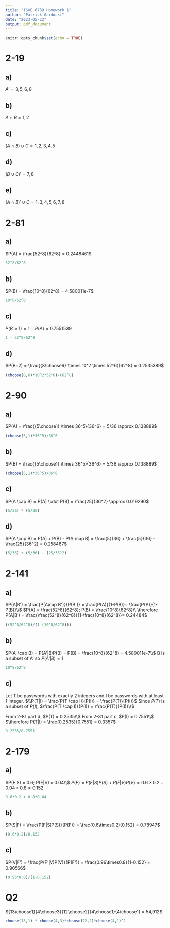 ```yaml
---
title: "ISyE 6739 Homework 1"
author: "Patrick Gardocki"
date: "2023-05-22"
output: pdf_document
---
```


```r
knitr::opts_chunk$set(echo = TRUE)
```

# 2-19

## a)
$A' = 3,5,6,8$

## b)
$A \cap B = 1,2$

## c)
$(A \cap B ) \cup  C = 1,2,3,4,5$

## d)
$(B \cup C)' = 7,8$

## e)
$(A \cap B)' \cup C = 1,3,4,5,6,7,8$

# 2-81

## a)
$P(A) = \frac{52^8}{62^8} = 0.2448461$
```r
52^8/62^8
```

## b)
$P(B) = \frac{10^8}{62^8} = 4.580011e-7$
```r
10^8/62^8
```

## c)
$P(B\ge1) = 1 - P(A) = 0.7551539$
```r
1 - 52^8/62^8
```

## d)
$P(B=2) =  \frac{{8\choose6} \times 10^2 \times 52^6}{62^8} = 0.2535389$
```r
(choose(8,6)*10^2*52^6)/(62^8)
```


# 2-90

## a)
$P(A) = \frac{{5\choose1} \times 36^5}{36^6} = 5/36 \approx 0.138889$
```r
(choose(5,1)*36^5)/36^6
```

## b)
$P(B) = \frac{{5\choose1} \times 36^5}{36^6} = 5/36 \approx 0.138889$
```r
(choose(5,1)*36^5)/36^6
```

## c)
$P(A \cap B) = P(A) \cdot P(B) = \frac{25}{36^2} \approx 0.019290$
```r
(5/36) * (5/36)
```

## d)
$P(A \cup B) =  P(A) + P(B) - P(A \cap B) = \frac{5}{36} + \frac{5}{36} - \frac{25}{36^2} = 0.258487$
```r
(5/36) + (5/36) - (25/36^2)
```


# 2-141

## a)
$P(A|B') = \frac{P(A\cap B')}{P(B')} = \frac{P(A)}{1-P(B)}= \frac{P(A)}{1- P(B)}\\$
$P(A) = \frac{52^8}{62^8}; P(B) = \frac{10^8}{62^8}\\ \therefore P(A|B') = \frac{\frac{52^8}{62^8}}{1-\frac{10^8}{62^8}}= 0.24484$
```r
((52^8/62^8)/(1-(10^8/62^8)))
```

## b)
$P(A' \cap B) = P(A'|B)P(B) = P(B) = \frac{10^8}{62^8} = 4.580011e-7\\$
B is a subset of A' so $P(A'|B) = 1$
```r
10^8/62^8
```


## c)
Let T be passwords with exactly 2 integers and I be passwords with at least 1 integer.
$\\P(T|I) = \frac{P(T \cap I)}{P(I)} = \frac{P(T)}{P(I)}$
Since $P(T)$ is a subset of $P(I)$, $\frac{P(T \cap I)}{P(I)} = \frac{P(T)}{P(I)}\\$

From 2-81 part d, $P(T) = 0.2535\\$
From 2-81 part c, $P(I) = 0.7551\\$
$\therefore P(T|I) = \frac{0.2535}{0.7551} = 0.3357$
```r
0.2535/0.7551
```

# 2-179

## a)
$P(F|S) = 0.6; P(F|V) = 0.04\\$
$P(F) = P(F|S)P(S) + P(F|V)P(V) = 0.6\times 0.2 + 0.04 \times 0.8 = 0.152$
```r
0.6*0.2 + 0.8*0.04
```

## b)
$P(S|F) = \frac{P(F|S)P(S)}{P(F)} = \frac{0.6\times0.2}{0.152} = 0.78947$
```r
(0.6*0.2)/0.152
```

## c)
$P(V|F') = \frac{P(F'|V)P(V)}{P(F')} = \frac{0.96\times0.8}{1-0.152} = 0.90566$
```r
(0.96*0.8)/(1-0.152)
```


# Q2

${13\choose1}{4\choose3}{12\choose2}{4\choose1}{4\choose1} = 54,912$

```r
choose(13,1) * choose(4,3)*choose(12,2)*choose(4,1)^2
```
